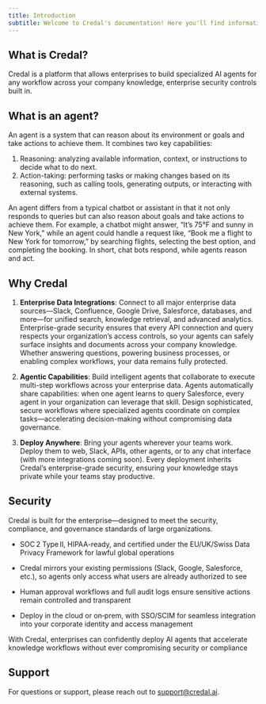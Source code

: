 ```yaml
---
title: Introduction
subtitle: Welcome to Credal's documentation! Here you'll find information to get started as well as our API Reference.
---
```


<CardGroup cols={2}>
  <Card
    title="Quickstart"
    icon="fa-solid fa-bolt"
    href="https://credalai.notion.site/Credal-Quickstart-Guide-9f1d589bc51a461e9c9860c2180abc58"
  />
  <Card title="API Reference" icon="fa-solid fa-code" href="/api-reference/copilots/send-message" />
  <Card title="Blog" icon="fa-solid fa-signal" href="https://credal.ai/blog" />
  <Card
    title="Security"
    icon="fa-solid fa-shield-halved"
    href="https://www.credal.ai/security"
  />
</CardGroup>

## What is Credal?

Credal is a platform that allows enterprises to build specialized AI agents for any workflow across your company knowledge, enterprise security controls built in.

## What is an agent?

An agent is a system that can reason about its environment or goals and take actions to achieve them. It combines two key capabilities:
1. Reasoning: analyzing available information, context, or instructions to decide what to do next.
2. Action-taking: performing tasks or making changes based on its reasoning, such as calling tools, generating outputs, or interacting with external systems.

An agent differs from a typical chatbot or assistant in that it not only responds to queries but can also reason about goals and take actions to achieve them. For example, a chatbot might answer, “It’s 75°F and sunny in New York,” while an agent could handle a request like, “Book me a flight to New York for tomorrow,” by searching flights, selecting the best option, and completing the booking. In short, chat bots respond, while agents reason and act.

## Why Credal

1. **Enterprise Data Integrations**: Connect to all major enterprise data sources—Slack, Confluence, Google Drive, Salesforce, databases, and more—for unified search, knowledge retrieval, and advanced analytics. Enterprise-grade security ensures that every API connection and query respects your organization’s access controls, so your agents can safely surface insights and documents across your company knowledge. Whether answering questions, powering business processes, or enabling complex workflows, your data remains fully protected.

2. **Agentic Capabilities**: Build intelligent agents that collaborate to execute multi-step workflows across your enterprise data. Agents automatically share capabilities: when one agent learns to query Salesforce, every agent in your organization can leverage that skill. Design sophisticated, secure workflows where specialized agents coordinate on complex tasks—accelerating decision-making without compromising data governance.

3. **Deploy Anywhere**: Bring your agents wherever your teams work. Deploy them to web, Slack, APIs, other agents, or to any chat interface (with more integrations coming soon). Every deployment inherits Credal’s enterprise-grade security, ensuring your knowledge stays private while your teams stay productive.

## Security

Credal is built for the enterprise—designed to meet the security, compliance, and governance standards of large organizations.

- SOC 2 Type II, HIPAA-ready, and certified under the EU/UK/Swiss Data Privacy Framework for lawful global operations

- Credal mirrors your existing permissions (Slack, Google, Salesforce, etc.), so agents only access what users are already authorized to see

- Human approval workflows and full audit logs ensure sensitive actions remain controlled and transparent

- Deploy in the cloud or on‑prem, with SSO/SCIM for seamless integration into your corporate identity and access management

With Credal, enterprises can confidently deploy AI agents that accelerate knowledge workflows without ever compromising security or compliance

## Support

For questions or support, please reach out to support@credal.ai.
